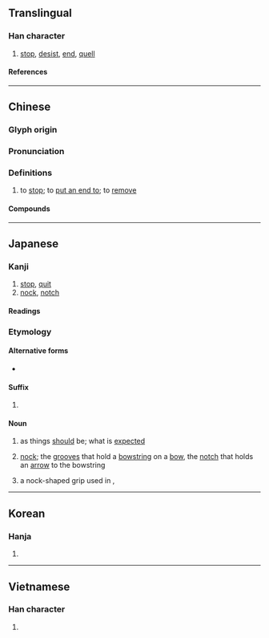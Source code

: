 {{character info}}
==Translingual==

===Han character===
{{Han char|rn=57|rad=弓|as=06|sn=9|four=11240|canj=NSJ|ids=⿰弓耳}}

# [[stop]], [[desist]], [[end]], [[quell]]

====References====
{{Han ref|kx=0358.070|dkj=09768|hdz=20995.030|uh=5F2D}}

----

==Chinese==
{{zh-forms|alt=彌}}

===Glyph origin===
{{Han etym}}

===Pronunciation===
{{zh-pron
|m=mǐ
|c=mai5,mei5
|h=
|mn=bí
|w=
|mc=y
|oc=y
|ma=y
|ma2=
|cat=v
}}

===Definitions===
{{zh-hanzi}}

# to [[stop]]; to [[put an end to]]; to [[remove]]

====Compounds====
{{zh-der|弭兵|弭患|弭棹|弭耳|弭亂|弭兵之會|弭平|弭謗|弭節|弭盜安民|弭患無形|弭從|弭節徘徊|消弭}}

----

==Japanese==

===Kanji===
{{ja-kanji|grade=|rs=弓06}}

# [[stop]], [[quit]]
# [[nock]], [[notch]]

====Readings====
{{ja-readings
|on=び, み
|kun=やはず-, はず-
}}

===Etymology===
{{ja-kanjitab|はず|yomi=k}}
{{rfe|ja}}

====Alternative forms====
* {{ja-l|筈}}

====Suffix====
{{ja-pos|suffix|はず}}

# {{alternative spelling of|ja|はず}}

====Noun====
{{ja-noun|はず}}

# as things [[should]] be; what is [[expect]]ed
#: {{ja-usex-inline|その'''弭'''が神%霊のより所|その '''はず''' が しん%れい の よりどころ|that is as the gods allow}}
# [[nock]]; the [[groove]]s that hold a [[bowstring]] on a [[bow]], the [[notch]] that holds an [[arrow]] to the bowstring
# {{lb|ja|sumo|sort=はず}} a nock-shaped grip used in {{ja-r|はず押し|はず おし}}, {{alternative form of|ja|筈|nocap=1}}

----

==Korean==

===Hanja===
{{ko-hanja|미}}

# {{rfdef|ko|sort=弓06}}

----

==Vietnamese==

===Han character===
{{vi-readings|rs=弓06|reading=[[nhẹ]], [[nhĩ]], [[nhị]]}}

# {{rfdef|vi|sort=弓06}}
